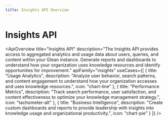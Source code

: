 ```yaml
---
title: Insights API Overview
---
```



# Insights API

<ApiOverview
  title="Insights API"
  description="The Insights API provides access to aggregated analytics and usage data about users, queries, and content within your Glean instance. Generate reports and dashboards to understand how your organization uses knowledge resources and identify opportunities for improvement."
  apiFamily="insights"
  useCases={[
    {
      title: "Usage Analytics",
      description: "Analyze user behavior, search patterns, and content engagement to understand how your organization accesses and uses knowledge resources.",
      icon: "chart-line"
    },
    {
      title: "Performance Metrics",
      description: "Track search performance, user satisfaction, and content effectiveness to optimize your knowledge management strategy.",
      icon: "tachometer-alt"
    },
    {
      title: "Business Intelligence",
      description: "Create custom dashboards and reports to provide leadership with insights into knowledge usage and organizational productivity.",
      icon: "chart-pie"
    }
  ]}
/>